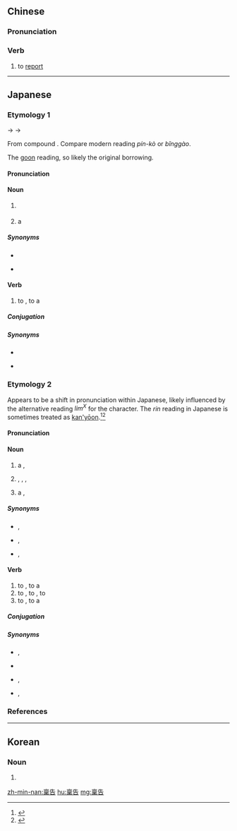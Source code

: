 {{also|禀告}}
==Chinese==
{{zh-forms|s=禀告}}

===Pronunciation===
{{zh-pron
|m=bǐnggào
|c=ban2 gou3
|mn=pín-kò
|cat=v
}}

===Verb===
{{zh-verb}}

# to [[report]] {{gloss|to one's superior}}

----

==Japanese==

===Etymology 1===
{{ja-kanjitab|yomi=o|ひん|こく}}
{{IPAchar|/pinkoku/}} → {{IPAchar|/finkoku/}} → {{IPAchar|/hinkoku/}}

From {{der|ltc|ja|sort=ひんこく|-}} compound {{m|zh|稟告|tr=pim<sup>X</sup> kowk|lit=report, petition + inform}}. Compare modern {{cog|nan|-}} reading ''pín-kò'' or {{cog|cmn|-}} ''bǐnggào''.

The [[呉音#Japanese|goon]] reading, so likely the original borrowing.

====Pronunciation====
{{ja-pron|yomi=goon|ひんこく|acc=0|acc_ref=DJR}}

====Noun====
{{ja-noun|ひんこく}}

# {{lb|ja|sort=ひんこく|rare|possibly|_|obsolete}} {{l|en|reporting}} {{qualifier|especially to a superior}}
# {{lb|ja|sort=ひんこく|rare|possibly|_|obsolete}} a {{l|en|report}} {{qualifier|especially to a superior}}

=====Synonyms=====
* {{ja-r|上申|じょうしん}}
* {{ja-r|報告|ほうこく}} {{qualifier|lacks the “to a superior” sense}}

====Verb====
{{ja-verb-suru|ひんこく}}

# {{lb|ja|sort=ひんこく|rare|possibly|_|obsolete}} to {{l|en|report}}, to {{l|en|make}} a {{l|en|report}} {{qualifier|especially to a superior}}

=====Conjugation=====
{{ja-suru|ひんこく}}

=====Synonyms=====
* {{ja-r|上申|じょうしん}}
* {{ja-r|報告|ほうこく}} {{qualifier|lacks the “to a superior” sense}}

===Etymology 2===
{{ja-kanjitab|yomi=o|りん|こく}}

Appears to be a shift in pronunciation within Japanese, likely influenced by the alternative {{der|ltc|ja|sort=りんこく|-}} reading ''lim<sup>X</sup>'' for the {{m|zh|稟}} character. The ''rin'' reading in Japanese is sometimes treated as [[慣用音#Japanese|kan'yōon]].<ref name="KDJ">{{R:Kokugo Dai Jiten}}</ref><ref name="DJR">{{R:Daijirin}}</ref>

====Pronunciation====
{{ja-pron|yomi=goon|りんこく|acc=0|acc_ref=DJR}}

====Noun====
{{ja-noun|りんこく}}

# a {{l|en|proposal}}, {{l|en|proposing}}
# {{l|en|notification}}, {{l|en|notifying}}, {{l|en|informing}}, {{l|en|telling}}
# a {{l|en|declaration}}, {{l|en|declaring}}

=====Synonyms=====
* {{sense|proposal}} {{ja-r|申し出|もうしで}}, {{ja-r|提案|ていあん}}
* {{sense|notification}} {{ja-r|通知|つうち}}, {{ja-r|告知|こくち}}
* {{sense|declaration}} {{ja-r|申し告げる|もうしつげる}}, {{ja-r|申告|しんこく}}

====Verb====
{{ja-verb-suru|りんこく}}

# to {{l|en|propose}}, to {{l|en|make}} a {{l|en|proposal}}
# to {{l|en|notify}}, to {{l|en|inform}}, to {{l|en|tell}}
# to {{l|en|declare}}, to {{l|en|make}} a {{l|en|declaration}}

=====Conjugation=====
{{ja-suru|りんこく}}

=====Synonyms=====
* {{sense|propose}} {{ja-r|申し出る|もうしでる}}, {{ja-r|提案|ていあん}}
* {{sense|inform}} {{ja-r|申し上げる|もうしあげる}}
* {{sense|notify}} {{ja-r|通知|つうち}}, {{ja-r|告知|こくち}}
* {{sense|declare}} {{ja-r|申し告げる|もうしつげる}}, {{ja-r|申告|しんこく}}

===References===
<references/>

----

==Korean==
{{ko-hanjatab}}

===Noun===
{{ko-noun|hj|hangeul=품고}}

# {{hanja form of|품고|[[notice]]; [[notification]]; [[report]] (to one's [[superior]])}}

[[zh-min-nan:稟告]]
[[hu:稟告]]
[[mg:稟告]]